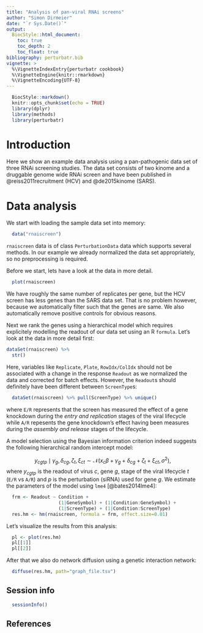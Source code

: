 ```yaml
---
title: "Analysis of pan-viral RNAi screens"
author: "Simon Dirmeier"
date: "`r Sys.Date()`"
output:
  BiocStyle::html_document:
    toc: true
    toc_depth: 2
    toc_float: true
bibliography: perturbatr.bib
vignette: >
  %\VignetteIndexEntry{perturbatr cookbook}
  %\VignetteEngine{knitr::rmarkdown}
  %\VignetteEncoding{UTF-8}
---
```


```r
  BiocStyle::markdown()
  knitr::opts_chunk$set(echo = TRUE)
  library(dplyr)
  library(methods)
  library(perturbatr)
```

# Introduction

Here we show an example data analysis using a pan-pathogenic data set of three RNAi screening studies.
The data set consists of two kinome and a druggable genome wide RNAi screen and have been 
published in @reiss2011recruitment (HCV) and @de2015kinome (SARS).

# Data analysis

We start with loading the sample data set into memory:

```r
  data("rnaiscreen")
```

`rnaiscreen` data is of class `PerturbationData` data which supports several methods.
In our example we already normalized the data set appropriately, so no preprocessing is required.

Before we start, lets have a look at the data in more detail.
```r
  plot(rnaiscreen)
```

We have roughly the same number of replicates per gene, but the HCV screen has less genes
than the SARS data set. That is no problem however, because we automatically filter such that the genes are same.
We also automatically remove positive controls for obvious reasons.

Next we rank the genes using a hierarchical model which requires explicitely modelling the readout of our data set using an
R `formula`. Let's look at the data in more detail first:

```r
dataSet(rnaiscreen) %>% 
  str()
```

Here, variables like `Replicate`, `Plate`, `RowIdx/ColIdx` should not be associated with a change in the response `Readout` as we normalized the data and corrected for batch effects.
However, the `Readout`s should definitely have been different between `ScreenType`s:

```r
  dataSet(rnaiscreen) %>% pull(ScreenType) %>% unique()
```

where `E/R` represents that the screen has measured the effect of a gene knockdown during the *entry and replication* stages of the viral 
lifecycle while `A/R` repesents the gene knockdown's effect having been measures during the *assembly and release* stages of the lifecycle.

A model selection using the Bayesian information criterion indeed suggests the following hierarchical random intercept model:

$$y_{cgtp} \mid\gamma_g, \delta_{cg}, \zeta_t , \xi_{ct} \sim \mathcal{N}(x_c \beta + \gamma_g  + \delta_{cg} + \zeta_t + \xi_{ct},  \sigma^2),$$
where $y_{cgtp}$ is the readout of virus $c$, gene $g$, stage of the viral lifecycle $t$ (`E/R` vs `A/R`) and $p$ is the perturbation (siRNA) used for gene $g$.
We estimate the parameters of the model using `lme4` [@bates2014lme4]:

```r
  frm <- Readout ~ Condition +
                   (1|GeneSymbol) + (1|Condition:GeneSymbol) +
                   (1|ScreenType) + (1|Condition:ScreenType)
  res.hm <- hm(rnaiscreen, formula = frm, effect.size=0.01)
```

Let's visualize the results from this analysis:

```r
  pl <- plot(res.hm)
  pl[[1]]
  pl[[2]]
```

After that we also do network diffusion using a genetic interaction network:

```r
  diffuse(res.hm, path="graph_file.tsv")
```

## Session info

```r
  sessionInfo()
```

## References
